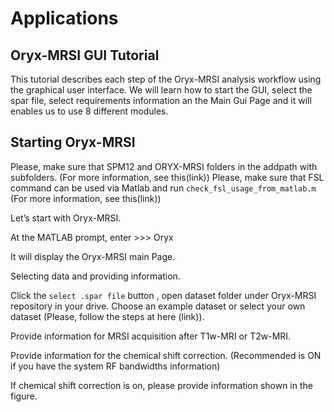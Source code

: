 # Applications

## Oryx-MRSI GUI Tutorial

This tutorial describes each step of the Oryx-MRSI analysis workflow using the graphical user interface.
We will learn how to start the GUI, select the spar file, select requirements information an the Main Gui Page and it will enables us to use 8 different modules. 

## Starting Oryx-MRSI

Please, make sure that SPM12 and ORYX-MRSI folders in the addpath with subfolders. (For more information, see this(link))
Please, make sure that FSL command can be used via Matlab and run ```check_fsl_usage_from_matlab.m``` (For more information, see this(link))

Let’s start with Oryx-MRSI.

At the MATLAB prompt, enter
>>> Oryx

It will display the Oryx-MRSI main Page.

Selecting data and providing information. 

Click the ```select .spar file``` button , open dataset folder under Oryx-MRSI repository in your drive. Choose an example dataset or select your own dataset (Please, follow the steps at here (link)).

Provide information for MRSI acquisition after T1w-MRI or T2w-MRI. 

Provide information for the chemical shift correction. (Recommended is ON if you have the system RF bandwidths information)

If chemical shift correction is on, please provide information shown in the figure. 



 
